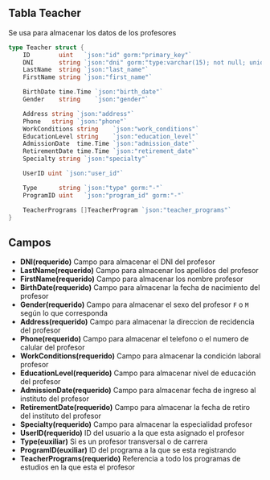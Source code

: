 ## Tabla Teacher
Se usa para almacenar los datos de los profesores
```go
type Teacher struct {
	ID        uint   `json:"id" gorm:"primary_key"`
	DNI       string `json:"dni" gorm:"type:varchar(15); not null; unique"`
	LastName  string `json:"last_name"`
	FirstName string `json:"first_name"`

	BirthDate time.Time `json:"birth_date"`
	Gender    string    `json:"gender"`

	Address string `json:"address"`
	Phone   string `json:"phone"`
	WorkConditions string    `json:"work_conditions"`
	EducationLevel string    `json:"education_level"`
	AdmissionDate  time.Time `json:"admission_date"`
	RetirementDate time.Time `json:"retirement_date"`
	Specialty string `json:"specialty"`

	UserID uint `json:"user_id"`

	Type      string `json:"type" gorm:"-"`
	ProgramID uint   `json:"program_id" gorm:"-"`

	TeacherPrograms []TeacherProgram `json:"teacher_programs"`
}
```

## Campos
- **DNI(requerido)** Campo para almacenar el DNI del profesor
- **LastName(requerido)** Campo para almacenar los apellidos del profesor
- **FirstName(requerido)** Campo para almacenar los nombre profesor
- **BirthDate(requerido)** Campo para almacenar la fecha de nacimiento del profesor
- **Gender(requerido)** Campo para almacenar el sexo del profesor `F` o `M` según lo que corresponda
- **Address(requerido)** Campo para almacenar la direccion de recidencia del profesor
- **Phone(requerido)** Campo para almacenar el telefono o el numero de calular del profesor
- **WorkConditions(requerido)** Campo para almacenar la condición laboral profesor
- **EducationLevel(requerido)** Campo para almacenar nivel de educación del profesor
- **AdmissionDate(requerido)** Campo para almacenar fecha de ingreso al instituto del profesor
- **RetirementDate(requerido)** Campo para almacenar la fecha de retiro del instituto del profesor
- **Specialty(requerido)** Campo para almacenar la especialidad profesor
- **UserID(requerido)** ID del usuario a la que esta asignado el profesor
- **Type(euxiliar)** Si es un profesor transversal o de carrera
- **ProgramID(euxiliar)** ID del programa a la que se esta registrando
- **TeacherPrograms(requerido)** Referencia a todo los programas de estudios en la que esta el profesor